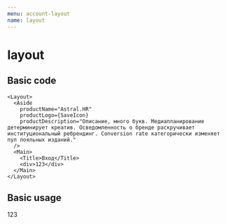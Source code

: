 ```yaml
---
menu: account-layout
name: layout
---
```



# layout

<Props of={Layout} />

## Basic code

```
<Layout>
  <Aside
    productName="Astral.HR"
    productLogo={SaveIcon}
    productDescription="Описание, много букв. Медиапланирование детерминирует креатив. Осведомленность о бренде раскручивает институциональный ребрендинг. Conversion rate категорически изменяет пул лояльных изданий."
  />
  <Main>
    <Title>Вход</Title>
    <div>123</div>
  </Main>
</Layout>
```

## Basic usage

<Playground>
    <MemoryRouter initialEntries={['/']}>
      <Layout>
        <Aside
          productName="Astral.HR"
          productLogo={SaveIcon}
          productDescription="Описание, много букв. Медиапланирование детерминирует креатив. Осведомленность о бренде"
        />
        <Main>
          <Title>Вход</Title>
          <div>123</div>
        </Main>
      </Layout>
    </MemoryRouter>
</Playground>
